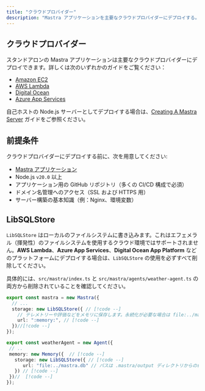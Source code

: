 ```yaml
---
title: "クラウドプロバイダー"
description: "Mastra アプリケーションを主要なクラウドプロバイダーにデプロイする。"
---
```


## クラウドプロバイダー

スタンドアロンの Mastra アプリケーションは主要なクラウドプロバイダーにデプロイできます。詳しくは次のいずれかのガイドをご覧ください：

- [Amazon EC2](/docs/deployment/cloud-providers/amazon-ec2)
- [AWS Lambda](/docs/deployment/cloud-providers/aws-lambda)
- [Digital Ocean](/docs/deployment/cloud-providers/digital-ocean)
- [Azure App Services](/docs/deployment/cloud-providers/azure-app-services)

自己ホストの Node.js サーバーとしてデプロイする場合は、[Creating A Mastra Server](/docs/deployment/server) ガイドをご参照ください。

## 前提条件

クラウドプロバイダーにデプロイする前に、次を用意してください:

- [Mastra アプリケーション](/docs/getting-started/installation)
- Node.js `v20.0` 以上
- アプリケーション用の GitHub リポジトリ（多くの CI/CD 構成で必須）
- ドメイン名管理へのアクセス（SSL および HTTPS 用）
- サーバー構築の基本知識（例：Nginx、環境変数）

## LibSQLStore

`LibSQLStore` はローカルのファイルシステムに書き込みます。これはエフェメラル（揮発性）のファイルシステムを使用するクラウド環境ではサポートされません。**AWS Lambda**、**Azure App Services**、**Digital Ocean App Platform** などのプラットフォームにデプロイする場合は、`LibSQLStore` の使用を必ずすべて削除してください。

具体的には、`src/mastra/index.ts` と `src/mastra/agents/weather-agent.ts` の両方から削除されていることを確認してください。

```typescript filename="src/mastra/index.ts" showLineNumbers
export const mastra = new Mastra({
  // ...
  storage: new LibSQLStore({ // [!code --]
    // テレメトリーや評価などをメモリに保存します。永続化が必要な場合は file:../mastra.db に変更してください // [!code --]
    url: ":memory:", // [!code --]
  })//[!code --]
});
```

```typescript filename="src/mastra/agents/weather-agent.ts" showLineNumbers
export const weatherAgent = new Agent({
 // ..
 memory: new Memory({  // [!code --]
   storage: new LibSQLStore({ // [!code --]
      url: "file:../mastra.db" // パスは .mastra/output ディレクトリからの相対パス // [!code --]
   }) // [!code --]
 })//  [!code --]
});
```
